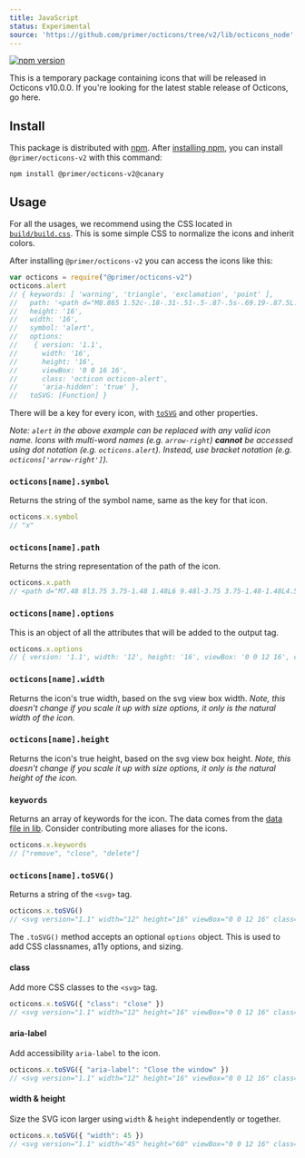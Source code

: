 ```yaml
---
title: JavaScript
status: Experimental 
source: 'https://github.com/primer/octicons/tree/v2/lib/octicons_node'
---
```



[![npm version](https://img.shields.io/npm/v/@primer/octicons-v2/canary.svg)](https://www.npmjs.org/package/@primer/octicons-v2)

<Flash scheme="yellow">
This is a temporary package containing icons that will be released in Octicons v10.0.0. If you're looking for the latest stable release of Octicons, go <Link href="https://primer.style/octicons/packages/ruby">here</Link>.
</Flash> 

## Install

This package is distributed with [npm][npm]. After [installing npm][install-npm], you can install `@primer/octicons-v2` with this command:

```shell
npm install @primer/octicons-v2@canary
```

## Usage

For all the usages, we recommend using the CSS located in [`build/build.css`](https://unpkg.com/@primer/octicons-v2@canary/build/build.css). This is some simple CSS to normalize the icons and inherit colors.

After installing `@primer/octicons-v2` you can access the icons like this:

```js
var octicons = require("@primer/octicons-v2")
octicons.alert
// { keywords: [ 'warning', 'triangle', 'exclamation', 'point' ],
//   path: '<path d="M8.865 1.52c-.18-.31-.51-.5-.87-.5s-.69.19-.87.5L.275 13.5c-.18.31-.18.69 0 1 .19.31.52.5.87.5h13.7c.36 0 .69-.19.86-.5.17-.31.18-.69.01-1L8.865 1.52zM8.995 13h-2v-2h2v2zm0-3h-2V6h2v4z"/>',
//   height: '16',
//   width: '16',
//   symbol: 'alert',
//   options:
//    { version: '1.1',
//      width: '16',
//      height: '16',
//      viewBox: '0 0 16 16',
//      class: 'octicon octicon-alert',
//      'aria-hidden': 'true' },
//   toSVG: [Function] }
```

There will be a key for every icon, with [`toSVG`](#octiconsnametosvg) and other properties.

_Note: `alert` in the above example can be replaced with any valid icon name. Icons with multi-word names (e.g. `arrow-right`) **cannot** be accessed using dot notation (e.g. `octicons.alert`). Instead, use bracket notation (e.g. `octicons['arrow-right']`)._

### `octicons[name].symbol`

Returns the string of the symbol name, same as the key for that icon.

```js
octicons.x.symbol
// "x"
```

### `octicons[name].path`

Returns the string representation of the path of the icon.

```js
octicons.x.path
// <path d="M7.48 8l3.75 3.75-1.48 1.48L6 9.48l-3.75 3.75-1.48-1.48L4.52 8 .77 4.25l1.48-1.48L6 6.52l3.75-3.75 1.48 1.48z"></path>
```

### `octicons[name].options`

This is an object of all the attributes that will be added to the output tag.

```js
octicons.x.options
// { version: '1.1', width: '12', height: '16', viewBox: '0 0 12 16', class: 'octicon octicon-x', 'aria-hidden': 'true' }
```

### `octicons[name].width`

Returns the icon's true width, based on the svg view box width. _Note, this doesn't change if you scale it up with size options, it only is the natural width of the icon._

### `octicons[name].height`

Returns the icon's true height, based on the svg view box height. _Note, this doesn't change if you scale it up with size options, it only is the natural height of the icon._

### `keywords`

Returns an array of keywords for the icon. The data comes from the [data file in lib](../data.json). Consider contributing more aliases for the icons.

```js
octicons.x.keywords
// ["remove", "close", "delete"]
```

### `octicons[name].toSVG()`

Returns a string of the `<svg>` tag.

```js
octicons.x.toSVG()
// <svg version="1.1" width="12" height="16" viewBox="0 0 12 16" class="octicon octicon-x" aria-hidden="true"><path d="M7.48 8l3.75 3.75-1.48 1.48L6 9.48l-3.75 3.75-1.48-1.48L4.52 8 .77 4.25l1.48-1.48L6 6.52l3.75-3.75 1.48 1.48z"/></svg>
```

The `.toSVG()` method accepts an optional `options` object. This is used to add CSS classnames, a11y options, and sizing.

#### class

Add more CSS classes to the `<svg>` tag.

```js
octicons.x.toSVG({ "class": "close" })
// <svg version="1.1" width="12" height="16" viewBox="0 0 12 16" class="octicon octicon-x close" aria-hidden="true"><path d="M7.48 8l3.75 3.75-1.48 1.48L6 9.48l-3.75 3.75-1.48-1.48L4.52 8 .77 4.25l1.48-1.48L6 6.52l3.75-3.75 1.48 1.48z"/></svg>
```

#### aria-label

Add accessibility `aria-label` to the icon.

```js
octicons.x.toSVG({ "aria-label": "Close the window" })
// <svg version="1.1" width="12" height="16" viewBox="0 0 12 16" class="octicon octicon-x" aria-label="Close the window" role="img"><path d="M7.48 8l3.75 3.75-1.48 1.48L6 9.48l-3.75 3.75-1.48-1.48L4.52 8 .77 4.25l1.48-1.48L6 6.52l3.75-3.75 1.48 1.48z"/></svg>
```

#### width & height

Size the SVG icon larger using `width` & `height` independently or together.

```js
octicons.x.toSVG({ "width": 45 })
// <svg version="1.1" width="45" height="60" viewBox="0 0 12 16" class="octicon octicon-x" aria-hidden="true"><path d="M7.48 8l3.75 3.75-1.48 1.48L6 9.48l-3.75 3.75-1.48-1.48L4.52 8 .77 4.25l1.48-1.48L6 6.52l3.75-3.75 1.48 1.48z"/></svg>
```

[primer]: https://github.com/primer/primer
[docs]: http://primercss.io/
[npm]: https://www.npmjs.com/
[install-npm]: https://docs.npmjs.com/getting-started/installing-node
[sass]: http://sass-lang.com/
